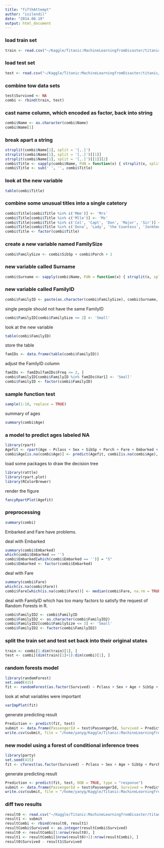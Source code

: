 ```yaml
---
title: "fifthAttempt"
author: "isilendil"
date: "2014.08.19"
output: html_document
---
```


### load train set
```r
train <- read.csv("~/Kaggle/Titanic:MachineLearningfromDisaster/titanic/data/train.csv")
```

### load test set
```r
test <- read.csv("~/Kaggle/Titanic:MachineLearningfromDisaster/titanic/data/test.csv")
```

### combine tow data sets
```r
test$Survived <- NA
combi <- rbind(train, test)
```

### cast name column, which encoded as factor, back into string
```r
combi$Name <- as.character(combi$Name)
combi$Name[1]
```

### break apart a string
```r
strsplit(combi$Name[1], split = '[,.]')
strsplit(combi$Name[1], split = '[,.]')[[1]]
strsplit(combi$Name[1], split = '[,.]')[[1]][2]
combi$Title <- sapply(combi$Name, FUN = function(x) { strsplit(x, split='[,.]')[[1]][2]})
combi$Title <- sub(' ', '', combi$Title)
```

### look at the new variable
```r
table(combi$Title)
```

### combine some unusual titles into a single catetory
```r
combi$Title[combi$Title %in% c('Mme')] <- 'Mrs'
combi$Title[combi$Title %in% c('Mlle')] <- 'Ms'
combi$Title[combi$Title %in% c('Col', 'Capt', 'Don', 'Major', 'Sir')] <- 'Sir'
combi$Title[combi$Title %in% c('Dona', 'Lady', 'the Countess', 'Jonkheer')] <- 'Lady'
combi$Title <- factor(combi$Title)
```

### create a new variable named FamilySize
```r
combi$FamilySize <- combi$SibSp + combi$Parch + 1
```

### new variable called Surname 
```r
combi$Surname <- sapply(combi$Name, FUN = function(x) { strsplit(x, split='[,.]')[[1]][1]})
```

### new variable called FamilyID
```r
combi$FamilyID <- paste(as.character(combi$FamilySize), combi$Surname, sep = "")
```

single people should not have the same FamilyID
```r
combi$FamilyID[combi$FamilySize <= 2] <- 'Small'
```

look at the new variable
```r
table(combi$FamilyID)
```

store the table
```r
famIDs <- data.frame(table(combi$FamilyID))
```

adjust the FamilyID column
```r
famIDs <- famIDs[famIDs$Freq <= 2, ]
combi$FamilyID[combi$FamilyID %in% famIDs$Var1] <- 'Small'
combi$FamilyID <- factor(combi$FamilyID)
```


### sample function test
```r
sample(1:10, replace = TRUE)
```

summary of ages
```r
summary(combi$Age)
```

### a model to predict ages labeled NA
```r
library(rpart)
Agefit <- rpart(Age ~ Pclass + Sex + SibSp + Parch + Fare + Embarked + Title + FamilySize, data = combi[!is.na(combi$Age),], method = "anova")
combi$Age[is.na(combi$Age)] <- predict(Agefit, combi[is.na(combi$Age), ])
```

load some packages to draw the decision tree
```r
library(rattle)
library(rpart.plot)
library(RColorBrewer)
```

render the figure
```r
fancyRpartPlot(Agefit)
```

### preprocessing 
```r
summary(combi)
```

Embarked and Fare have problems.

deal with Embarked
```r
summary(combi$Embarked)
which(combi$Embarked == '')
combi$Embarked[which(combi$Embarked == '')] = "S"
combi$Embarked <- factor(combi$Embarked)
```

deal with Fare
```r
summary(combi$Fare)
which(is.na(combi$Fare))
combi$Fare[which(is.na(combi$Fare))] <- median(combi$Fare, na.rm = TRUE)
```

deal with FamilyID which has too many factors to satisfy the request of Random Forests in R.
```r
combi$FamilyID2 <- combi$FamilyID
combi$FamilyID2 <- as.character(combi$FamilyID2)
combi$FamilyID2[combi$FamilySize <= 3] <- 'Small'
combi$FamilyID2 <- factor(combi$FamilyID2)
```

### split the train set and test set back into their original states
```r
train <- combi[1:dim(train)[1], ]
test <- combi[(dim(train)[1]+1):dim(combi)[1], ]
```

### random forests model
```r
library(randomForest)
set.seed(415)
fit <- randomForest(as.factor(Survived) ~ Pclass + Sex + Age + SibSp + Parch + Fare + Embarked + Title + FamilySize + FamilyID2, data = train, importance = TRUE, ntree = 2000)
```

look at what variables were important
```r
varImpPlot(fit)
```

generate predicting result
```r
Prediction <- predict(fit, test)
submit <- data.frame(PassengerId = test$PassengerId, Survived = Prediction)
write.csv(submit, file = "/home/yanyg/Kaggle/Titanic:MachineLearningfromDisaster/titanic/sixthAttempt/sixthAttempt1.csv", row.names = FALSE)
```

### new model using a forest of conditional inference trees
```r
library(party)
set.seed(415)
fit <- cforest(as.factor(Survived) ~ Pclass + Sex + Age + SibSp + Parch + Fare + Embarked + Title + FamilySize + FamilyID, data = train, controls = cforest_unbiased(ntree=2000, mtry=3))
```

generate predicting result
```r
Prediction <- predict(fit, test, OOB = TRUE, type = "response")
submit <- data.frame(PassengerId = test$PassengerId, Survived = Prediction)
write.csv(submit, file = "/home/yanyg/Kaggle/Titanic:MachineLearningfromDisaster/titanic/sixthAttempt/sixthAttempt2.csv", row.names = FALSE)
```

### diff two results
```r
result0 <- read.csv("~/Kaggle/Titanic:MachineLearningfromDisaster/titanic/fifthAttempt/fifthAttempt2.csv")
result1 <- submit
resultCombi <- rbind(result0, result1)
resultCombi$Survived <- as.integer(resultCombi$Survived)
result0 <- resultCombi[1:nrow(result0), ]
result1 <- resultCombi[(nrow(result0)+1):nrow(resultCombi), ]
result0$Survived - result1$Survived
```










